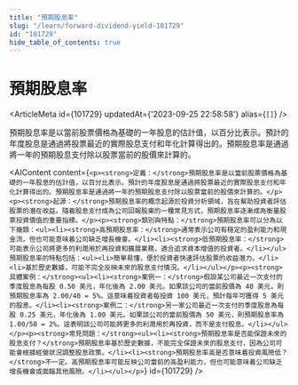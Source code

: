 ```yaml
---
title: "預期股息率"
slug: "/learn/forward-dividend-yield-101729"
id: "101729"
hide_table_of_contents: true
---
```



# 預期股息率

<ArticleMeta id={101729} updatedAt={'2023-09-25 22:58:58'} alias={`[]`} />
<div className='border-solid border-b border-t-0 my-4 border-[var(--ifm-color-gray-300)]' />

預期股息率是以當前股票價格為基礎的一年股息的估計值，以百分比表示。預計的年度股息是通過將股票最近的實際股息支付和年化計算得出的。預期股息率是通過將一年的預期股息支付除以股票當前的股價來計算的。

<AIContent content={`<p><strong>定義：</strong>預期股息率是以當前股票價格為基礎的一年股息的估計值，以百分比表示。預計的年度股息是通過將股票最近的實際股息支付和年化計算得出的。預期股息率是通過將一年的預期股息支付除以股票當前的股價來計算的。</p><p><strong>起源：</strong>預期股息率的概念起源於投資分析領域，旨在幫助投資者評估股票的潛在收益。隨着股息支付成為公司回報股東的一種常見方式，預期股息率逐漸成為衡量股票投資價值的重要指標。</p><p><strong>類別與特點：</strong>預期股息率可以分為以下幾類：<ul><li><strong>高預期股息率：</strong>通常表示公司有穩定的盈利能力和現金流，但也可能意味着公司缺乏增長機會。</li><li><strong>低預期股息率：</strong>可能表示公司將更多的利潤用於再投資和擴展業務，適合追求資本增值的投資者。</li></ul>預期股息率的特點包括：<ul><li>簡單易懂，便於投資者快速評估股票的收益潛力。</li><li>基於歷史數據，可能不完全反映未來的股息支付情況。</li></ul></p><p><strong>具體案例：</strong><ul><li><strong>案例一：</strong>假設某公司最近一次支付的季度股息為每股 0.50 美元，年化後為 2.00 美元。如果該公司的當前股價為 40 美元，則預期股息率為 2.00/40 = 5%。這意味着投資者每投資 100 美元，預計每年可獲得 5 美元的股息。</li><li><strong>案例二：</strong>另一家公司最近一次支付的季度股息為每股 0.25 美元，年化後為 1.00 美元。如果該公司的當前股價為 50 美元，則預期股息率為 1.00/50 = 2%。這表明該公司可能將更多的利潤用於再投資，而不是支付股息。</li></ul></p><p><strong>常見問題：</strong><ul><li><strong>預期股息率是否能保證未來的股息支付？</strong>預期股息率基於歷史數據，不能完全保證未來的股息支付，因為公司可能會根據經營狀況調整股息政策。</li><li><strong>預期股息率高是否意味着投資風險低？</strong>不一定。高預期股息率可能反映公司當前的高盈利能力，但也可能意味着公司缺乏增長機會或面臨其他風險。</li></ul></p>`} id={101729} />
